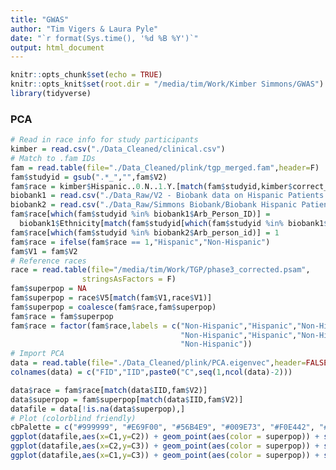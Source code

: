 ```yaml
---
title: "GWAS"
author: "Tim Vigers & Laura Pyle"
date: "`r format(Sys.time(), '%d %B %Y')`"
output: html_document
---
```


```r
knitr::opts_chunk$set(echo = TRUE)
knitr::opts_knit$set(root.dir = "/media/tim/Work/Kimber Simmons/GWAS")
library(tidyverse)
```

### PCA

```r
# Read in race info for study participants
kimber = read.csv("./Data_Cleaned/clinical.csv")
# Match to .fam IDs
fam = read.table(file="./Data_Cleaned/plink/tgp_merged.fam",header=F)
fam$studyid = gsub(".*_","",fam$V2)
fam$race = kimber$Hispanic..0.N..1.Y.[match(fam$studyid,kimber$correct_labID)]
biobank1 = read.csv("./Data_Raw/V2 - Biobank data on Hispanic Patients - Full Genetic Request/Table 1 Patient.csv")
biobank2 = read.csv("./Data_Raw/Simmons Biobank/Biobank Hispanic Patients - Compass Mapping File.csv")
fam$race[which(fam$studyid %in% biobank1$Arb_Person_ID)] = 
  biobank1$Ethnicity[match(fam$studyid[which(fam$studyid %in% biobank1$Arb_Person_ID)],biobank1$Arb_Person_ID)]
fam$race[which(fam$studyid %in% biobank2$Arb_person_id)] = 1
fam$race = ifelse(fam$race == 1,"Hispanic","Non-Hispanic")
fam$V1 = fam$V2
# Reference races
race = read.table(file="/media/tim/Work/TGP/phase3_corrected.psam",
                stringsAsFactors = F)
fam$superpop = NA
fam$superpop = race$V5[match(fam$V1,race$V1)]
fam$superpop = coalesce(fam$race,fam$superpop)
fam$race = fam$superpop
fam$race = factor(fam$race,labels = c("Non-Hispanic","Hispanic","Non-Hispanic",
                                      "Non-Hispanic","Hispanic","Non-Hispanic",
                                      "Non-Hispanic"))
# Import PCA
data = read.table(file="./Data_Cleaned/plink/PCA.eigenvec",header=FALSE)
colnames(data) = c("FID","IID",paste0("C",seq(1,ncol(data)-2)))

data$race = fam$race[match(data$IID,fam$V2)]
data$superpop = fam$superpop[match(data$IID,fam$V2)]
datafile = data[!is.na(data$superpop),]
# Plot (colorblind friendly)
cbPalette = c("#999999", "#E69F00", "#56B4E9", "#009E73", "#F0E442", "#0072B2", "#D55E00", "#CC79A7")
ggplot(datafile,aes(x=C1,y=C2)) + geom_point(aes(color = superpop)) + scale_color_manual(values=cbPalette) + theme_bw()
ggplot(datafile,aes(x=C2,y=C3)) + geom_point(aes(color = superpop)) + scale_color_manual(values=cbPalette) + theme_bw()
ggplot(datafile,aes(x=C1,y=C3)) + geom_point(aes(color = superpop)) + scale_color_manual(values=cbPalette) + theme_bw()
```

